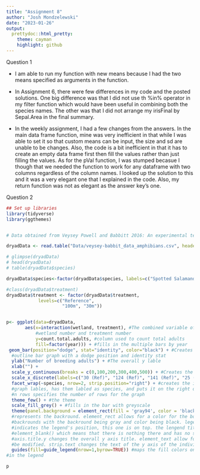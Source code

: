```yaml
---
title: "Assignment 8"
author: "Josh Mondzelewski"
date: "2023-01-26"
output: 
  prettydoc::html_pretty:
    theme: cayman
    highlight: github
---
```

Question 1

* I am able to run my function with new means because I had the two means specified as arguments in the function.

* In Assignment 6, there were few differences in my code and the posted solutions. One big difference was that I did not use th %in% operator in my filter function which would have been useful in combining both the species names. The other was that I did not arrange my irisFinal by Sepal.Area in the final summary.

* In the weekly assignment, I had a few changes from the answers. In the main data frame function, mine was very inefficient in that while I was able to set it so that custom means can be input, the size and sd are unable to be changes. Also, the code is a bit inefficient in that it has to create an empty data frame first then fill the values rather than just filling the values. As for the pVal function, I was stumped becasue I though that we needed the function to work for any dataframe with two columns regardless of the column names. I looked up the solution to this and it was a very elegant one that I explained in the code. Also, my return function was not as elegant as the answer key's one.

Question 2

```r
## Set up libraries
library(tidyverse)
library(ggthemes)


# Data obtained from Veysey Powell and Babbitt 2016: An experimental test of buffer utility as a technique for managing pool-breeding amphibians https://datadryad.org/stash/dataset/doi:10.5061%2Fdryad.547rp

dryadData <- read.table("Data/veysey-babbit_data_amphibians.csv", header=TRUE, sep=",", stringsAsFactors = TRUE)

# glimpse(dryadData)
# head(dryadData)
# table(dryadData$species)

dryadData$species<-factor(dryadData$species, labels=c("Spotted Salamander", "Wood Frog")) #creating 'labels' to use for the plot

#class(dryadData$treatment)
dryadData$treatment <- factor(dryadData$treatment, 
            levels=c("Reference",
                     "100m", "30m"))


p<- ggplot(data=dryadData, 
       aes(x=interaction(wetland, treatment), #The combined variable of both the
           #wetland number and treatment number
           y=count.total.adults, #column used to count total adults
           fill=factor(year))) + #fills in the multiple bars by year
 geom_bar(position="dodge", stat="identity", color="black") + #Creates a black
  #outline bar graph with a dodge position and identity stat
  ylab("Number of breeding adults") + #The overall y lable
  xlab("") +
  scale_y_continuous(breaks = c(0,100,200,300,400,500)) + #Creates the y-axis scale
  scale_x_discrete(labels=c("30 (Ref)", "124 (Ref)", "141 (Ref)", "25 (100m)","39 (100m)","55 (100m)","129 (100m)", "7 (30m)","19 (30m)","20 (30m)","59 (30m)")) + #labels all of the x-axis data
  facet_wrap(~species, nrow=2, strip.position="right") + #creates the individual
  #graph lables, has them labled as species, and puts it on the right of the graph.
  #n rows specifies the number of rows for the graph
  theme_few() + #the theme
  scale_fill_grey() + #fills in the bar with greyscale
  theme(panel.background = element_rect(fill = 'gray94', color = 'black'), legend.position="top",  legend.title= element_blank(), axis.title.y = element_text(size=12, face="bold", colour = "black"), strip.text.y = element_text(size = 10, face="bold", colour = "black")) + #panel.backround
  #represents the backround. element_rect allows for a color for the border and
  #backrounds with the backround being gray and color being black. legend position
  #indicates the legend's position, this one is on top. the lengend title is
  #element_blank() which means that there is nothing there and has no space.
  #axis.title.y changes the overall y axis title. element_text allow for the text to
  #be modified. strip.text changes the text of the y axis of the individual graphs.
  guides(fill=guide_legend(nrow=1,byrow=TRUE)) #maps the fill colors onto the values
#in the legend

p
```


